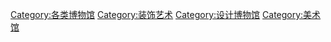 [[Category:各类博物馆|Category:各类博物馆]]
[[Category:装饰艺术|Category:装饰艺术]]
[[Category:设计博物馆|Category:设计博物馆]]
[[Category:美术馆|Category:美术馆]]